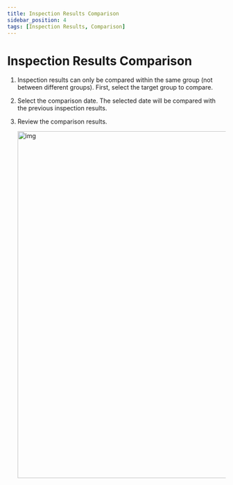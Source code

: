 ```yaml
---
title: Inspection Results Comparison
sidebar_position: 4
tags: [Inspection Results, Comparison]
---
```



# Inspection Results Comparison

1. Inspection results can only be compared within the same group (not between different groups). First, select the target group to compare.
2. Select the comparison date. The selected date will be compared with the previous inspection results.
3. Review the comparison results.

    <img width="800" src={compare1} alt="img" />
